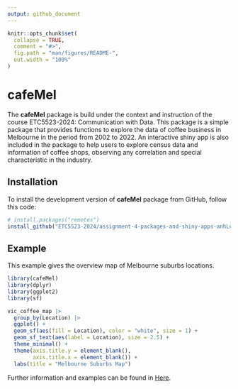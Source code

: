 ```yaml
---
output: github_document
---
```


<!-- README.md is generated from README.Rmd. Please edit that file -->

```r
knitr::opts_chunk$set(
  collapse = TRUE,
  comment = "#>",
  fig.path = "man/figures/README-",
  out.width = "100%"
)
```

# cafeMel

<!-- badges: start -->
<!-- badges: end -->

The **cafeMel** package is build under the context and instruction of the course ETC5523-2024: Communication with Data. This package is a simple package that provides functions to explore the data of coffee business in Melbourne in the period from 2002 to 2022. An interactive shiny app is also included in the package to help users to explore census data and information of coffee shops, observing any correlation and special characteristic in the industry.

## Installation

To install the development version of **cafeMel** package from GitHub, follow this code:

``` r
# install.packages("remotes")
install_github("ETC5523-2024/assignment-4-packages-and-shiny-apps-anhLe68")
```

## Example

This example gives the overview map of Melbourne suburbs locations.

```r
library(cafeMel)
library(dplyr)
library(ggplot2)
library(sf)

vic_coffee_map |> 
  group_by(Location) |>
  ggplot() +
  geom_sf(aes(fill = Location), color = "white", size = 1) +
  geom_sf_text(aes(label = Location), size = 2.5) +
  theme_minimal() +
  theme(axis.title.y = element_blank(), 
        axis.title.x = element_blank()) +
  labs(title = "Melbourne Suburbs Map")
```


Further information and examples can be found in [Here](https://etc5523-2024.github.io/assignment-4-packages-and-shiny-apps-anhLe68/).

